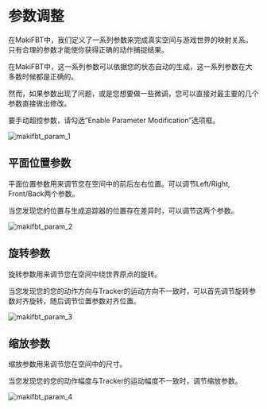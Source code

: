 # 参数调整

在MakiFBT中，我们定义了一系列参数来完成真实空间与游戏世界的映射关系。只有合理的参数才能使你获得正确的动作捕捉结果。

在MakiFBT中，这一系列参数可以依据您的状态自动的生成，这一系列参数在大多数时候都是正确的。

然而，如果参数出现了问题，或是您想要做一些微调，您可以直接对最主要的几个参数直接做出修改。

要手动超控参数，请勾选“Enable Parameter Modification”选项框。

![makifbt_param_1](image/guide_makifbt/5.jpg#pic_center)

## 平面位置参数

平面位置参数用来调节您在空间中的前后左右位置。可以调节Left/Right, Front/Back两个参数。

当您发现您的位置与生成追踪器的位置存在差异时，可以调节这两个参数。

![makifbt_param_2](image/guide_makifbt/15-1.jpg#pic_center)

## 旋转参数

旋转参数用来调节您在空间中绕世界原点的旋转。

当您发现您的您的动作方向与Tracker的运动方向不一致时，可以首先调节旋转参数对齐旋转，随后调节位置参数对齐位置。

![makifbt_param_3](image/guide_makifbt/15-2.jpg#pic_center)

## 缩放参数

缩放参数用来调节您在空间中的尺寸。

当您发现您的您的动作幅度与Tracker的运动幅度不一致时，调节缩放参数。

![makifbt_param_4](image/guide_makifbt/15-3.jpg#pic_center)